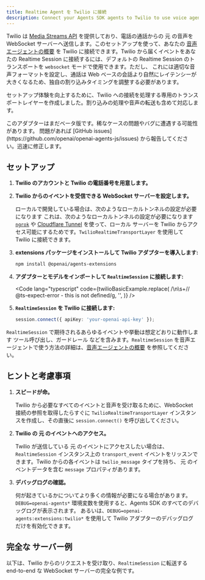```yaml
---
title: Realtime Agent を Twilio に接続
description: Connect your Agents SDK agents to Twilio to use voice agents
---
```



Twilio は [Media Streams API](https://www.twilio.com/docs/voice/media-streams) を提供しており、電話の通話からの 元 の音声を WebSocket サーバーへ送信します。このセットアップを使って、あなたの
[音声エージェントの概要](/openai-agents-js/ja/guides/voice-agents) を Twilio に接続できます。Twilio から届くイベントをあなたの Realtime Session に接続するには、デフォルトの Realtime Session のトランスポートを `websocket` モードで使用できます。ただし、
これには適切な音声フォーマットを設定し、通話は Web ベースの会話より自然にレイテンシーが大きくなるため、独自の割り込みタイミングを調整する必要があります。

セットアップ体験を向上するために、Twilio への接続を処理する専用のトランスポートレイヤーを作成しました。割り込みの処理や音声の転送も含めて対応します。

<Aside type="caution">
  このアダプターはまだベータ版です。稀なケースの問題やバグに遭遇する可能性があります。
  問題があれば [GitHub
  issues](https://github.com/openai/openai-agents-js/issues)
  から報告してください。迅速に修正します。
</Aside>

## セットアップ

<Steps>

1. **Twilio のアカウントと Twilio の電話番号を用意します。**

2. **Twilio からのイベントを受信できる WebSocket サーバーを設定します。**

   ローカルで開発している場合は、次のようなローカルトンネルの設定が必要になります
   これは、次のようなローカルトンネルの設定が必要になります [`ngrok`](https://ngrok.io/) や
   [Cloudflare Tunnel](https://developers.cloudflare.com/pages/how-to/preview-with-cloudflare-tunnel/)
   を使って、ローカル サーバーを Twilio からアクセス可能にするためです。`TwilioRealtimeTransportLayer`
   を使用して Twilio に接続できます。

3. **extensions パッケージをインストールして Twilio アダプターを導入します:**

   ```bash
   npm install @openai/agents-extensions
   ```

4. **アダプターとモデルをインポートして `RealtimeSession` に接続します:**

   <Code
     lang="typescript"
     code={twilioBasicExample.replace(
       /\n\s+\/\/ @ts-expect-error - this is not defined/g,
       '',
     )}
   />

5. **`RealtimeSession` を Twilio に接続します:**

   ```typescript
   session.connect({ apiKey: 'your-openai-api-key' });
   ```

</Steps>

`RealtimeSession` で期待されるあらゆるイベントや挙動は想定どおりに動作します
ツール呼び出し、ガードレール などを含みます。`RealtimeSession` を音声エージェントで使う方法の詳細は、[音声エージェントの概要](/openai-agents-js/ja/guides/voice-agents) を参照してください。

## ヒントと考慮事項

1. **スピードが命。**

   Twilio から必要なすべてのイベントと音声を受け取るために、WebSocket 接続の参照を取得したらすぐに
   `TwilioRealtimeTransportLayer` インスタンスを作成し、その直後に `session.connect()` を呼び出してください。

2. **Twilio の 元 のイベントへのアクセス。**

   Twilio が送信している 元 のイベントにアクセスしたい場合は、`RealtimeSession` インスタンス上の
   `transport_event` イベントをリッスンできます。Twilio からの各イベントは
   `twilio_message` タイプを持ち、 元 のイベントデータを含む `message` プロパティがあります。

3. **デバッグログの確認。**

   何が起きているかについてより多くの情報が必要になる場合があります。`DEBUG=openai-agents*` 環境変数を使用すると、Agents SDK のすべてのデバッグログが表示されます。
   あるいは、`DEBUG=openai-agents:extensions:twilio*` を使用して Twilio アダプターのデバッグログだけを有効化できます。

## 完全な サーバー例

以下は、Twilio からのリクエストを受け取り、`RealtimeSession` に転送する end-to-end な WebSocket サーバーの完全な例です。

<Code
  lang="typescript"
  code={twilioServerExample}
  title="Fastify を使った サーバー例"
/>
